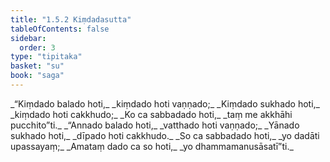 ```yaml
---
title: "1.5.2 Kiṃdadasutta"
tableOfContents: false
sidebar:
  order: 3
type: "tipitaka"
basket: "su"
book: "saga"
---
```



<DynamicBreadcrumb />

<Division number="42" book="saga">

<Paragraph number="243" type="verses" book="saga">
_“Kiṃdado balado hoti,_  
_kiṃdado hoti vaṇṇado;_  
_Kiṃdado sukhado hoti,_  
_kiṃdado hoti cakkhudo;_  
_Ko ca sabbadado hoti,_  
_taṃ me akkhāhi pucchito”ti._  

</Paragraph>

<Paragraph number="244" type="verses" book="saga">
_“Annado balado hoti,_  
_vatthado hoti vaṇṇado;_  
_Yānado sukhado hoti,_  
_dīpado hoti cakkhudo._  

</Paragraph>

<Paragraph number="245" type="verses" book="saga">
_So ca sabbadado hoti,_  
_yo dadāti upassayaṃ;_  
_Amataṃ dado ca so hoti,_  
_yo dhammamanusāsatī”ti._
</Paragraph>
</Division>